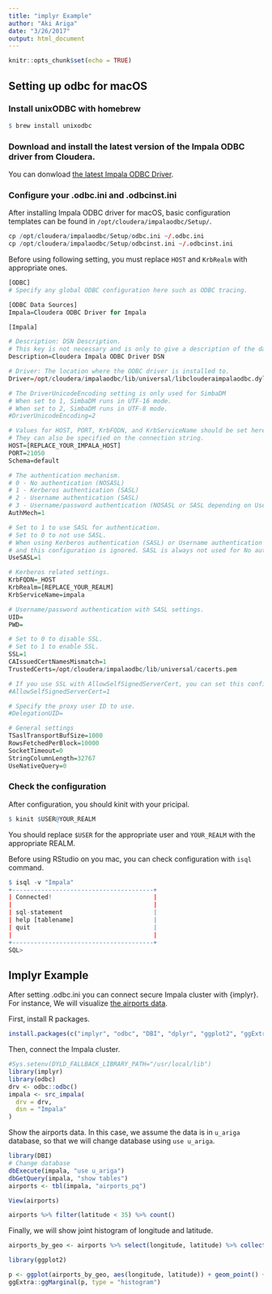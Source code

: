 ```yaml
---
title: "implyr Example"
author: "Aki Ariga"
date: "3/26/2017"
output: html_document
---
```


```r
knitr::opts_chunk$set(echo = TRUE)
```

## Setting up odbc for macOS

### Install unixODBC with homebrew

```r
$ brew install unixodbc
```

### Download and install the latest version of the Impala ODBC driver from Cloudera.

You can donwload [the latest Impala ODBC Driver](https://www.cloudera.com/downloads/connectors/impala/odbc.html).

### Configure your .odbc.ini and .odbcinst.ini

After installing Impala ODBC driver for macOS, basic configuration templates can be found in `/opt/cloudera/impalaodbc/Setup/`.

```r
cp /opt/cloudera/impalaodbc/Setup/odbc.ini ~/.odbc.ini
cp /opt/cloudera/impalaodbc/Setup/odbcinst.ini ~/.odbcinst.ini
```

Before using following setting, you must replace `HOST` and `KrbRealm` with appropriate ones.

```r
[ODBC]
# Specify any global ODBC configuration here such as ODBC tracing.

[ODBC Data Sources]
Impala=Cloudera ODBC Driver for Impala

[Impala]

# Description: DSN Description.
# This key is not necessary and is only to give a description of the data source.
Description=Cloudera Impala ODBC Driver DSN

# Driver: The location where the ODBC driver is installed to.
Driver=/opt/cloudera/impalaodbc/lib/universal/libclouderaimpalaodbc.dylib

# The DriverUnicodeEncoding setting is only used for SimbaDM
# When set to 1, SimbaDM runs in UTF-16 mode.
# When set to 2, SimbaDM runs in UTF-8 mode.
#DriverUnicodeEncoding=2

# Values for HOST, PORT, KrbFQDN, and KrbServiceName should be set here.
# They can also be specified on the connection string.
HOST=[REPLACE_YOUR_IMPALA_HOST]
PORT=21050
Schema=default

# The authentication mechanism.
# 0 - No authentication (NOSASL)
# 1 - Kerberos authentication (SASL)
# 2 - Username authentication (SASL)
# 3 - Username/password authentication (NOSASL or SASL depending on UseSASL configuration)
AuthMech=1

# Set to 1 to use SASL for authentication.
# Set to 0 to not use SASL.
# When using Kerberos authentication (SASL) or Username authentication (SASL) SASL is always used
# and this configuration is ignored. SASL is always not used for No authentication (NOSASL).
UseSASL=1

# Kerberos related settings.
KrbFQDN=_HOST
KrbRealm=[REPLACE_YOUR_REALM]
KrbServiceName=impala

# Username/password authentication with SASL settings.
UID=
PWD=

# Set to 0 to disable SSL.
# Set to 1 to enable SSL.
SSL=1
CAIssuedCertNamesMismatch=1
TrustedCerts=/opt/cloudera/impalaodbc/lib/universal/cacerts.pem

# If you use SSL with AllowSelfSignedServerCert, you can set this configuration.
#AllowSelfSignedServerCert=1

# Specify the proxy user ID to use.
#DelegationUID=

# General settings
TSaslTransportBufSize=1000
RowsFetchedPerBlock=10000
SocketTimeout=0
StringColumnLength=32767
UseNativeQuery=0

```


### Check the configuration

After configuration, you should kinit with your pricipal.

```r
$ kinit $USER@YOUR_REALM
```

You should replace `$USER` for the appropriate user and `YOUR_REALM` with the appropriate REALM.

Before using RStudio on you mac, you can check configuration with `isql` command.

```r
$ isql -v "Impala"
+---------------------------------------+
| Connected!                            |
|                                       |
| sql-statement                         |
| help [tablename]                      |
| quit                                  |
|                                       |
+---------------------------------------+
SQL>
```


## Implyr Example

After setting .odbc.ini you can connect secure Impala cluster with {implyr}. For instance, We will visualize [the airports data](http://openflights.org/data.html#airport).

First, install R packages.

```r
install.packages(c("implyr", "odbc", "DBI", "dplyr", "ggplot2", "ggExtra"))
```


Then, connect the Impala cluster.

```r
#Sys.setenv(DYLD_FALLBACK_LIBRARY_PATH="/usr/local/lib")
library(implyr)
library(odbc)
drv <- odbc::odbc()
impala <- src_impala(
  drv = drv,
  dsn = "Impala"
)
```

Show the airports data. In this case, we assume the data is in `u_ariga` database, so that we will change database using `use u_ariga`.

```r
library(DBI)
# Change database
dbExecute(impala, "use u_ariga")
dbGetQuery(impala, "show tables")
airports <- tbl(impala, "airports_pq")

View(airports)

airports %>% filter(latitude < 35) %>% count()
```

Finally, we will show joint histogram of longitude and latitude.

```r
airports_by_geo <- airports %>% select(longitude, latitude) %>% collect()

library(ggplot2)

p <- ggplot(airports_by_geo, aes(longitude, latitude)) + geom_point() + theme_classic()
ggExtra::ggMarginal(p, type = "histogram")
```
